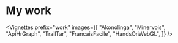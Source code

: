 
# My work

<Vignettes
    prefix="work"
    images={[
        "Akonolinga",
        "Minervois",
        "ApiHrGraph",
        "TrailTar",
        "FrancaisFacile",
        "HandsOnWebGL",
    ]}
/>
